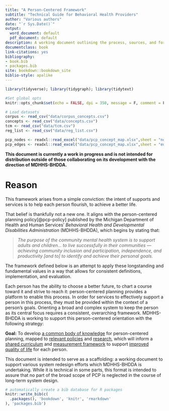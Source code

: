 ```yaml
--- 
title: "A Person-Centered Framework"
subtitle: "Technical Guide for Behavioral Health Providers"
author: "Various authors"
date: "`r Sys.Date()`"
output:
  word_document: default
  pdf_document: default
description: A working document outlining the process, sources, and formation of a comprehensive body of knowledge for person-centered planning.
documentclass: book
link-citations: yes
bibliography:
- book.bib
- packages.bib
site: bookdown::bookdown_site
biblio-style: apalike
---
```


```r
library(tidyverse); library(tidygraph); library(tidytext)

#Set global opts
knitr::opts_chunk$set(echo = FALSE, dpi = 350, message = F, comment = F)

# Load datasets
corpus <- read_csv("data/corpus_concepts.csv")
concepts <- read_csv("data/concepts.csv")
tcm <- read_csv("data/tcm.csv")
reg_list <- read_csv("data/reg_list.csv")

pcp_nodes <- readxl::read_excel("data/pcp_concept_map.xlsx",sheet = "nodes")
pcp_edges <- readxl::read_excel("data/pcp_concept_map.xlsx",sheet = "edges")

```

**This document is currently a work in progress and is not intended for distribution outside of those collaborating on its development with the direction of MDHHS-BHDDA.**

# Reason
 
This framework arises from a simple conviction: the intent of supports and services is to help each person flourish, to achieve a better life.

That belief is thankfully not a new one.  It aligns with the person-centered planning policy[@pcp-policy] published by the Michigan Department of Health and Human Services' *Behavioral Health and Developmental Disabilities Administration* (MDHHS-BHDDA), which begins by stating that:

> *The purpose of the community mental health system is to support adults and children... to live successfully in their communities — achieving community inclusion and participation, independence, and productivity [and to] to identify and achieve their personal goals.*

The framework defined below is an attempt to apply these longstanding and fundamental values in a way that allows for consistent definitions, implementation, and evaluation.   

Each person has the ability to choose a better future, to chart a course toward it and strive to reach it: person-centered planning provides a platform to enable this process.  In order for services to effectively support a person in this process, they must be provided within the context of a person's goals. Orienting a broad and complex system to keep the person as its central focus requires a consistent, overarching framework.  MDHHS-BHDDA is working to support this person-centered orientation with the following strategy:

**Goal:** To develop [a common body of knowledge](#bok) for person-centered planning,
mapped to [relevant policies](#policy) and [research](#research),
which will inform a [shared curriculum](#curriculum)
and [measurement framework](#measure)
to support [improved quality of life](#pcpdca) for each person.

This document is intended to serve as a scaffolding: a working document to support various system redesign efforts which MDHHS-BHDDA is undertaking.  While it is technical in some parts, this format is intended to assure that no part of the broad scope of PCP is neglected in the course of long-term system design.

```r
# automatically create a bib database for R packages
knitr::write_bib(c(
  .packages(), 'bookdown', 'knitr', 'rmarkdown'
), 'packages.bib')
```
